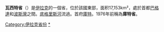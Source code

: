 {{unreferenced|time=2012-06-02}} 
{{Infobox settlement
|official_name        = 瓦西特省
|native_name          = محافظة واسط
|image_map            = Wasit in Iraq.svg
|mapsize              = 200px
|settlement_type      = 省長
|subdivision_type     = 國家
|subdivision_name     = {{flag|Iraq}}
|subdivision_type1    = 首府
|subdivision_name1    = [[庫特_(伊拉克)|庫特]]
|coordinates          = {{coord|32|40|N|45|45|E|type:adm1st|display=inline,title}}
|population_as_of     = 2015
|population_footnotes = <ref name=NCCIProfile>{{cite web |title=Wassit Governorate Profile |url=http://www.ncciraq.org/images/infobygov/NCCI_Wassit_Governorate_Profile.pdf |date=December 2015 |website=NGO Coordination Committee for Iraq (NCCI) |access-date=30 April 2017 |archive-date=2016-01-27 |archive-url=https://web.archive.org/web/20160127210236/http://ncciraq.org/images/infobygov/NCCI_Wassit_Governorate_Profile.pdf |dead-url=no }}</ref>
|population_total    = 1,149,059
|area_footnotes      = <ref name=NCCIProfile />
|area_total_km2      = 17153
|blank_name_sec2     = [[人類發展指數|人類發展指數]]（2017年）
|blank_info_sec2     = 0.656<ref name="GlobalDataLab">{{Cite web|url=https://hdi.globaldatalab.org/areadata/shdi/|title=Sub-national HDI - Area Database - Global Data Lab|website=hdi.globaldatalab.org|language=en|access-date=2018-09-13|archive-date=2018-09-23|archive-url=https://web.archive.org/web/20180923120638/https://hdi.globaldatalab.org/areadata/shdi/|dead-url=no}}</ref><br/>{{color|#fc0|中}} 
}}
'''瓦西特省'''（{{lang-ar|واسط}}）是[[伊拉克|伊拉克]]的一個省，位於該國東部，面积17,153km²，處於首都[[巴格達|巴格達]]和[[波斯灣|波斯灣]]之間。[[底格里斯河|底格里斯河]]流過。首府[[庫特_(伊拉克)|庫特]]。1976年前稱為'''庫特省'''。
{{Iraq}}

[[Category:伊拉克省份|Category:伊拉克省份]]
[[Category:瓦西特省|*]]